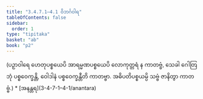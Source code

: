 ```yaml
---
title: "3.4.7.1–4.1 ဝိဘင်္ဂဝါရ"
tableOfContents: false
sidebar:
  order: 1
type: "tipitaka"
basket: "ab"
book: "p2"
---
```



<DynamicBreadcrumb />

<Paragraph number="1267" book="p2">
(ပဉှာဝါရေ ဟေတုပစ္စယေပိ အာရမ္မဏပစ္စယေပိ လောကုတ္တရံ န ကာတဗ္ဗံ, သေခါ ဂေါတြဘုံ ပစ္စဝေက္ခန္တိ, ဝေါဒါနံ ပစ္စဝေက္ခန္တီတိ ကာတဗ္ဗာ. အဓိပတိပစ္စယမ္ပိ သဗ္ဗံ ဇာနိတွာ ကာတဗ္ဗံ.)

</Paragraph>

<TableOfContents book="p2" section="3.4.7.1">
* [အနန္တရ](3-4-7-1–4-1/anantara)
</TableOfContents>